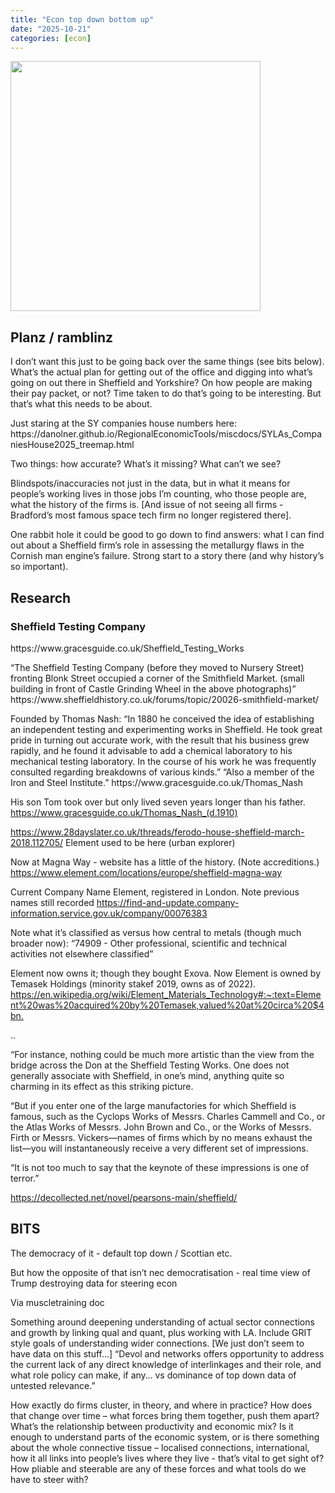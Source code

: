 ```yaml
---
title: "Econ top down bottom up"
date: "2025-10-21"
categories: [econ]
---
```


::: center
![](){width="400px"}
:::

## Planz / ramblinz

I don't want this just to be going back over the same things (see bits below). What's the actual plan for getting out of the office and digging into what's going on out there in Sheffield and Yorkshire? On how people are making their pay packet, or not? Time taken to do that's going to be interesting. But that's what this needs to be about.

Just staring at the SY companies house numbers here: https://danolner.github.io/RegionalEconomicTools/miscdocs/SYLAs_CompaniesHouse2025_treemap.html

Two things: how accurate? What's it missing? What can't we see?

Blindspots/inaccuracies not just in the data, but in what it means for people's working lives in those jobs I'm counting, who those people are, what the history of the firms is. \[And issue of not seeing all firms - Bradford's most famous space tech firm no longer registered there\].

One rabbit hole it could be good to go down to find answers: what I can find out about a Sheffield firm's role in assessing the metallurgy flaws in the Cornish man engine's failure. Strong start to a story there (and why history's so important).

## Research

### Sheffield Testing Company

https://www.gracesguide.co.uk/Sheffield_Testing_Works

"The Sheffield Testing Company (before they moved to Nursery Street) fronting Blonk Street occupied a corner of the Smithfield Market. (small building in front of Castle Grinding Wheel in the above photographs)" https://www.sheffieldhistory.co.uk/forums/topic/20026-smithfield-market/

Founded by Thomas Nash: "In 1880 he conceived the idea of establishing an independent testing and experimenting works in Sheffield. He took great pride in turning out accurate work, with the result that his business grew rapidly, and he found it advisable to add a chemical laboratory to his mechanical testing laboratory. In the course of his work he was frequently consulted regarding breakdowns of various kinds." "Also a member of the Iron and Steel Institute." https://www.gracesguide.co.uk/Thomas_Nash

His son Tom took over but only lived seven years longer than his father. <https://www.gracesguide.co.uk/Thomas_Nash_(d.1910)>

<https://www.28dayslater.co.uk/threads/ferodo-house-sheffield-march-2018.112705/> Element used to be here (urban explorer)

Now at Magna Way - website has a little of the history. (Note accreditions.) <https://www.element.com/locations/europe/sheffield-magna-way>

Current Company Name Element, registered in London. Note previous names still recorded <https://find-and-update.company-information.service.gov.uk/company/00076383>

Note what it's classified as versus how central to metals (though much broader now): "74909 - Other professional, scientific and technical activities not elsewhere classified"

Element now owns it; though they bought Exova. Now Element is owned by Temasek Holdings (minority stakef 2019, owns as of 2022). <https://en.wikipedia.org/wiki/Element_Materials_Technology#:~:text=Element%20was%20acquired%20by%20Temasek,valued%20at%20circa%20$4bn.>

..

"For instance, nothing could be much more artistic than the view from the bridge across the Don at the Sheffield Testing Works. One does not generally associate with Sheffield, in one’s mind, anything quite so charming in its effect as this striking picture.

"But if you enter one of the large manufactories for which Sheffield is famous, such as the Cyclops Works of Messrs. Charles Cammell and Co., or the Atlas Works of Messrs. John Brown and Co., or the Works of Messrs. Firth or Messrs. Vickers—names of firms which by no means exhaust the list—you will instantaneously receive a very different set of impressions. 

"It is not too much to say that the keynote of these impressions is one of terror."

<https://decollected.net/novel/pearsons-main/sheffield/>

## BITS

The democracy of it - default top down / Scottian etc.

But how the opposite of that isn't nec democratisation - real time view of Trump destroying data for steering econ

Via muscletraining doc

Something around deepening understanding of actual sector connections and growth by linking qual and quant, plus working with LA. Include GRIT style goals of understanding wider connections. \[We just don't seem to have data on this stuff...\] "Devol and networks offers opportunity to address the current lack of any direct knowledge of interlinkages and their role, and what role policy can make, if any... vs dominance of top down data of untested relevance."

How exactly do firms cluster, in theory, and where in practice? How does that change over time – what forces bring them together, push them apart? What’s the relationship between productivity and economic mix? Is it enough to understand parts of the economic system, or is there something about the whole connective tissue – localised connections, international, how it all links into people’s lives where they live - that’s vital to get sight of? How pliable and steerable are any of these forces and what tools do we have to steer with?
